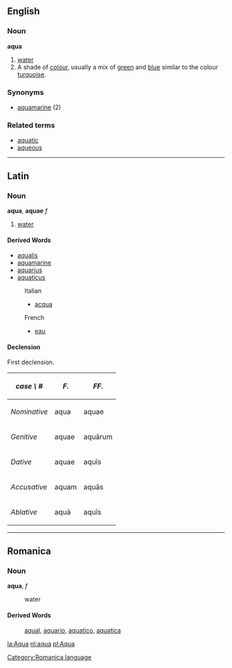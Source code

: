 ==English==
===Noun===
'''aqua'''

# [[water]]
#A shade of [[colour]], usually a mix of [[green]] and [[blue]] similar to the colour [[turquoise]].

===Synonyms===
*[[aquamarine]] (2)

===Related terms===
*[[aquatic]]
*[[aqueous]]

----
==Latin==
===Noun===
'''aqua''', '''aquae''' ''f''

# [[water]]

====Derived Words====
*[[aqualis]]
*[[aquamarine]]
*[[aquarius]]
*[[aquaticus]]
:Italian
:*[[acqua]]
:French
:*[[eau]]

====Declension====
First declension.
{| border="1" cellpadding="7"
! ''case \ #''
! ''F.''
! ''FF.''
|-
! ''Nominative''
| aqua
| aquae
|-
! ''Genitive''
| aquae
| aqu&#257;rum
|-
! ''Dative''
| aquae
| aqu&#299;s
|-
! ''Accusative''
| aquam
| aqu&#257;s
|-
! ''Ablative''
| aqu&#257;
| aqu&#299;s
|}

----

==Romanica==
[[Category:Romanica language]]
===Noun===
'''aqua''', ''f''

: water

====Derived Words====
: [[aqual]], [[aquario]], [[aquatico]], [[aquatica]]

[[la:Aqua]]
[[nl:aqua]]
[[pl:Aqua]]